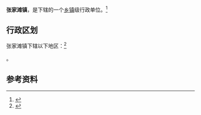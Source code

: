 {{中国乡级行政区|61/06/21/103/000}}

'''张家滩镇'''，是{{PRC admin/fullname|61/06/21/103/000|3}}下辖的一个[[乡镇|乡镇]]级行政单位。<ref>{{PRC admin/ref sgc|{{PRC admin/parent|61/06/21/103/000}}}}</ref>

== 行政区划 ==

张家滩镇下辖以下地区：<ref>{{PRC admin/ref sgc|61/06/21/103/000}}</ref>

{{PRC admin/children|61/06/21/103/000}}。

== 参考资料 ==

{{reflist}}

{{行政区划小作品}}
{{PRC admin/navcat|61/06/21/103/000}}